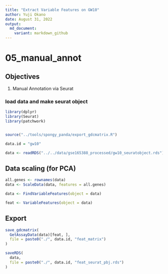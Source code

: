 ```yaml
---
title: "Extract Variable Features on GW10"
author: Yuji Okano
date: August 31, 2022
output:
  md_document:
    variant: markdown_github
---
```


# 05_manual_annot

## Objectives

1.  Manual Annotation via Seurat

### load data and make seurat object

```r
library(dplyr)
library(Seurat)
library(patchwork)


source("../tools/spongy_panda/export_gdcmatrix.R")

data.id = "gw10"

data <- readRDS("../../data/gse165388_processed/gw10_seuratobject.rds")
```

## Data scaling (for PCA)
```r
all.genes <- rownames(data)
data <- ScaleData(data, features = all.genes)
```

```r
data <- FindVariableFeatures(object = data)

feat <- VariableFeatures(object = data)
```

## Export
```r
save_gdcmatrix(
  GetAssayData(data)[feat, ],
  file = paste0("./", data.id, "feat_matrix")
)

saveRDS(
  data,
  file = paste0("./", data.id, "feat_seurat_pbj.rds")
)
```